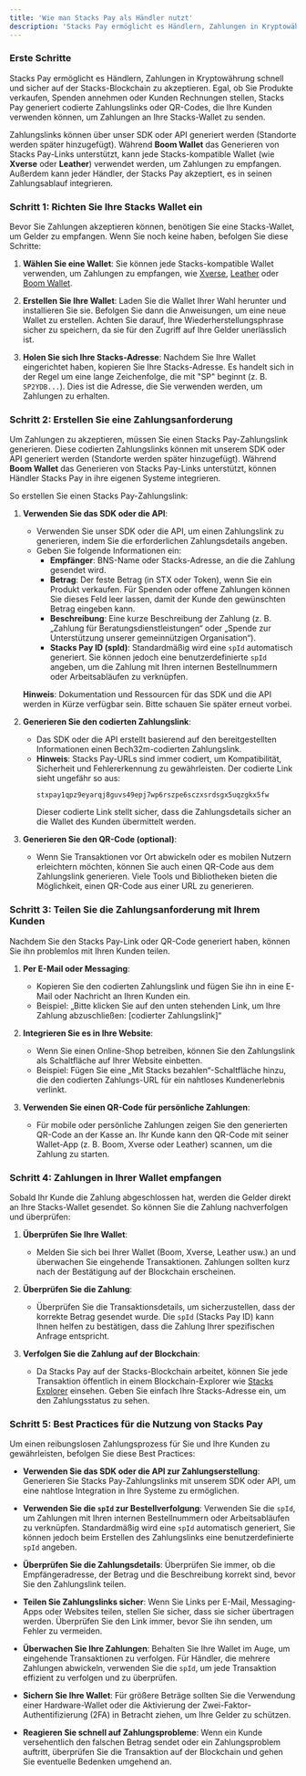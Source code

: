 ```yaml
---
title: 'Wie man Stacks Pay als Händler nutzt'
description: 'Stacks Pay ermöglicht es Händlern, Zahlungen in Kryptowährung schnell und sicher auf der Stacks-Blockchain zu akzeptieren.'
---
```


### **Erste Schritte**

Stacks Pay ermöglicht es Händlern, Zahlungen in Kryptowährung schnell und sicher auf der Stacks-Blockchain zu akzeptieren. Egal, ob Sie Produkte verkaufen, Spenden annehmen oder Kunden Rechnungen stellen, Stacks Pay generiert codierte Zahlungslinks oder QR-Codes, die Ihre Kunden verwenden können, um Zahlungen an Ihre Stacks-Wallet zu senden.

Zahlungslinks können über unser SDK oder API generiert werden (Standorte werden später hinzugefügt). Während **Boom Wallet** das Generieren von Stacks Pay-Links unterstützt, kann jede Stacks-kompatible Wallet (wie **Xverse** oder **Leather**) verwendet werden, um Zahlungen zu empfangen. Außerdem kann jeder Händler, der Stacks Pay akzeptiert, es in seinen Zahlungsablauf integrieren.

### **Schritt 1: Richten Sie Ihre Stacks Wallet ein**

Bevor Sie Zahlungen akzeptieren können, benötigen Sie eine Stacks-Wallet, um Gelder zu empfangen. Wenn Sie noch keine haben, befolgen Sie diese Schritte:

1. **Wählen Sie eine Wallet**: Sie können jede Stacks-kompatible Wallet verwenden, um Zahlungen zu empfangen, wie [Xverse](https://www.xverse.app/), [Leather](https://leather.io/) oder [Boom Wallet](https://www.boomwallet.app).

2. **Erstellen Sie Ihre Wallet**: Laden Sie die Wallet Ihrer Wahl herunter und installieren Sie sie. Befolgen Sie dann die Anweisungen, um eine neue Wallet zu erstellen. Achten Sie darauf, Ihre Wiederherstellungsphrase sicher zu speichern, da sie für den Zugriff auf Ihre Gelder unerlässlich ist.

3. **Holen Sie sich Ihre Stacks-Adresse**: Nachdem Sie Ihre Wallet eingerichtet haben, kopieren Sie Ihre Stacks-Adresse. Es handelt sich in der Regel um eine lange Zeichenfolge, die mit "SP" beginnt (z. B. `SP2YDB...`). Dies ist die Adresse, die Sie verwenden werden, um Zahlungen zu erhalten.

### **Schritt 2: Erstellen Sie eine Zahlungsanforderung**

Um Zahlungen zu akzeptieren, müssen Sie einen Stacks Pay-Zahlungslink generieren. Diese codierten Zahlungslinks können mit unserem SDK oder API generiert werden (Standorte werden später hinzugefügt). Während **Boom Wallet** das Generieren von Stacks Pay-Links unterstützt, können Händler Stacks Pay in ihre eigenen Systeme integrieren.

So erstellen Sie einen Stacks Pay-Zahlungslink:

1. **Verwenden Sie das SDK oder die API**:
   - Verwenden Sie unser SDK oder die API, um einen Zahlungslink zu generieren, indem Sie die erforderlichen Zahlungsdetails angeben.
   - Geben Sie folgende Informationen ein:
     - **Empfänger**: BNS-Name oder Stacks-Adresse, an die die Zahlung gesendet wird.
     - **Betrag**: Der feste Betrag (in STX oder Token), wenn Sie ein Produkt verkaufen. Für Spenden oder offene Zahlungen können Sie dieses Feld leer lassen, damit der Kunde den gewünschten Betrag eingeben kann.
     - **Beschreibung**: Eine kurze Beschreibung der Zahlung (z. B. „Zahlung für Beratungsdienstleistungen“ oder „Spende zur Unterstützung unserer gemeinnützigen Organisation“).
     - **Stacks Pay ID (spId)**: Standardmäßig wird eine `spId` automatisch generiert. Sie können jedoch eine benutzerdefinierte `spId` angeben, um die Zahlung mit Ihren internen Bestellnummern oder Arbeitsabläufen zu verknüpfen.

   **Hinweis**: Dokumentation und Ressourcen für das SDK und die API werden in Kürze verfügbar sein. Bitte schauen Sie später erneut vorbei.

2. **Generieren Sie den codierten Zahlungslink**:
   - Das SDK oder die API erstellt basierend auf den bereitgestellten Informationen einen Bech32m-codierten Zahlungslink.
   - **Hinweis**: Stacks Pay-URLs sind immer codiert, um Kompatibilität, Sicherheit und Fehlererkennung zu gewährleisten. Der codierte Link sieht ungefähr so aus:
     ```
     stxpay1qpz9eyarqj8guvs49epj7wp6rszpe6sczxsrdsgx5uqzgkx5fw
     ```
     Dieser codierte Link stellt sicher, dass die Zahlungsdetails sicher an die Wallet des Kunden übermittelt werden.

3. **Generieren Sie den QR-Code (optional)**:
   - Wenn Sie Transaktionen vor Ort abwickeln oder es mobilen Nutzern erleichtern möchten, können Sie auch einen QR-Code aus dem Zahlungslink generieren. Viele Tools und Bibliotheken bieten die Möglichkeit, einen QR-Code aus einer URL zu generieren.

### **Schritt 3: Teilen Sie die Zahlungsanforderung mit Ihrem Kunden**

Nachdem Sie den Stacks Pay-Link oder QR-Code generiert haben, können Sie ihn problemlos mit Ihren Kunden teilen.

1. **Per E-Mail oder Messaging**:
   - Kopieren Sie den codierten Zahlungslink und fügen Sie ihn in eine E-Mail oder Nachricht an Ihren Kunden ein.
   - Beispiel: „Bitte klicken Sie auf den unten stehenden Link, um Ihre Zahlung abzuschließen: [codierter Zahlungslink]“

2. **Integrieren Sie es in Ihre Website**:
   - Wenn Sie einen Online-Shop betreiben, können Sie den Zahlungslink als Schaltfläche auf Ihrer Website einbetten.
   - Beispiel: Fügen Sie eine „Mit Stacks bezahlen“-Schaltfläche hinzu, die den codierten Zahlungs-URL für ein nahtloses Kundenerlebnis verlinkt.

3. **Verwenden Sie einen QR-Code für persönliche Zahlungen**:
   - Für mobile oder persönliche Zahlungen zeigen Sie den generierten QR-Code an der Kasse an. Ihr Kunde kann den QR-Code mit seiner Wallet-App (z. B. Boom, Xverse oder Leather) scannen, um die Zahlung zu starten.

### **Schritt 4: Zahlungen in Ihrer Wallet empfangen**

Sobald Ihr Kunde die Zahlung abgeschlossen hat, werden die Gelder direkt an Ihre Stacks-Wallet gesendet. So können Sie die Zahlung nachverfolgen und überprüfen:

1. **Überprüfen Sie Ihre Wallet**:
   - Melden Sie sich bei Ihrer Wallet (Boom, Xverse, Leather usw.) an und überwachen Sie eingehende Transaktionen. Zahlungen sollten kurz nach der Bestätigung auf der Blockchain erscheinen.

2. **Überprüfen Sie die Zahlung**:
   - Überprüfen Sie die Transaktionsdetails, um sicherzustellen, dass der korrekte Betrag gesendet wurde. Die `spId` (Stacks Pay ID) kann Ihnen helfen zu bestätigen, dass die Zahlung Ihrer spezifischen Anfrage entspricht.

3. **Verfolgen Sie die Zahlung auf der Blockchain**:
   - Da Stacks Pay auf der Stacks-Blockchain arbeitet, können Sie jede Transaktion öffentlich in einem Blockchain-Explorer wie [Stacks Explorer](https://explorer.stacks.co) einsehen. Geben Sie einfach Ihre Stacks-Adresse ein, um den Zahlungsstatus zu sehen.

### **Schritt 5: Best Practices für die Nutzung von Stacks Pay**

Um einen reibungslosen Zahlungsprozess für Sie und Ihre Kunden zu gewährleisten, befolgen Sie diese Best Practices:

- **Verwenden Sie das SDK oder die API zur Zahlungserstellung**: Generieren Sie Stacks Pay-Zahlungslinks mit unserem SDK oder API, um eine nahtlose Integration in Ihre Systeme zu ermöglichen.

- **Verwenden Sie die `spId` zur Bestellverfolgung**: Verwenden Sie die `spId`, um Zahlungen mit Ihren internen Bestellnummern oder Arbeitsabläufen zu verknüpfen. Standardmäßig wird eine `spId` automatisch generiert, Sie können jedoch beim Erstellen des Zahlungslinks eine benutzerdefinierte `spId` angeben.

- **Überprüfen Sie die Zahlungsdetails**: Überprüfen Sie immer, ob die Empfängeradresse, der Betrag und die Beschreibung korrekt sind, bevor Sie den Zahlungslink teilen.

- **Teilen Sie Zahlungslinks sicher**: Wenn Sie Links per E-Mail, Messaging-Apps oder Websites teilen, stellen Sie sicher, dass sie sicher übertragen werden. Überprüfen Sie den Link immer, bevor Sie ihn senden, um Fehler zu vermeiden.

- **Überwachen Sie Ihre Zahlungen**: Behalten Sie Ihre Wallet im Auge, um eingehende Transaktionen zu verfolgen. Für Händler, die mehrere Zahlungen abwickeln, verwenden Sie die `spId`, um jede Transaktion effizient zu verfolgen und zu überprüfen.

- **Sichern Sie Ihre Wallet**: Für größere Beträge sollten Sie die Verwendung einer Hardware-Wallet oder die Aktivierung der Zwei-Faktor-Authentifizierung (2FA) in Betracht ziehen, um Ihre Gelder zu schützen.

- **Reagieren Sie schnell auf Zahlungsprobleme**: Wenn ein Kunde versehentlich den falschen Betrag sendet oder ein Zahlungsproblem auftritt, überprüfen Sie die Transaktion auf der Blockchain und gehen Sie eventuelle Bedenken umgehend an.
